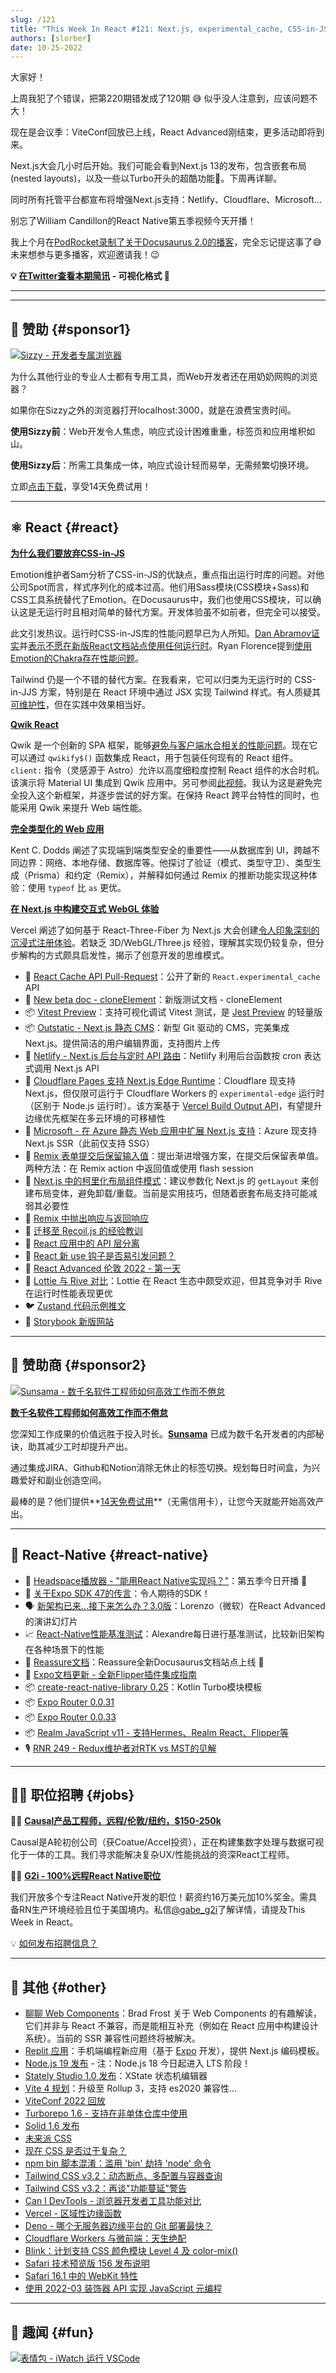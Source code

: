 ```yaml
---
slug: /121
title: "This Week In React #121: Next.js, experimental_cache, CSS-in-JS, Qwikify, Typesafety, 3D, Vitest Preview, Outstatic, Remix, React-Native..."
authors: [slorber]
date: 10-25-2022
---
```


大家好！

上周我犯了个错误，把第220期错发成了120期 😅 似乎没人注意到，应该问题不大！

现在是会议季：ViteConf回放已上线，React Advanced刚结束，更多活动即将到来。

Next.js大会几小时后开始。我们可能会看到Next.js 13的发布，包含嵌套布局(nested layouts)，以及一些以Turbo开头的超酷功能🤭。下周再详聊。

同时所有托管平台都宣布将增强Next.js支持：Netlify、Cloudflare、Microsoft...

别忘了William Candillon的React Native第五季视频今天开播！

我上个月在[PodRocket录制了关于Docusaurus 2.0的播客](https://podrocket.logrocket.com/docusaurus)，完全忘记提这事了😅 未来想参与更多播客，欢迎邀请我！😉

<!-- truncate -->

**💡 [在Twitter查看本期简讯](https://slo.im/thread) - 可视化格式 🎨**

---


<Support />

---

## 💸 赞助 {#sponsor1}

[![Sizzy - 开发者专属浏览器](/emails/issues/220/sizzy.jpg)](https://sizzy.co/?utm_campaign=newsletter&utm_source=thisweekinreact)

为什么其他行业的专业人士都有专用工具，而Web开发者还在用奶奶网购的浏览器？

如果你在Sizzy之外的浏览器打开localhost:3000，就是在浪费宝贵时间。

**使用Sizzy前**：Web开发令人焦虑，响应式设计困难重重，标签页和应用堆积如山。

**使用Sizzy后**：所需工具集成一体，响应式设计轻而易举，无需频繁切换环境。

立即[点击下载](https://sizzy.co/?utm_campaign=newsletter&utm_source=thisweekinreact)，享受14天免费试用！

---

## ⚛️ React {#react}

**[为什么我们要放弃CSS-in-JS](https://dev.to/srmagura/why-were-breaking-up-wiht-css-in-js-4g9b)**

Emotion维护者Sam分析了CSS-in-JS的优缺点，重点指出运行时库的问题。对他公司Spot而言，样式序列化的成本过高。他们用Sass模块(CSS模块+Sass)和CSS工具系统替代了Emotion。在Docusaurus中，我们也使用CSS模块，可以确认这是无运行时且相对简单的替代方案。开发体验虽不如前者，但完全可以接受。

此文引发热议。运行时CSS-in-JS库的性能问题早已为人所知。[Dan Abramov证实](https://twitter.com/dan_abramov/status/1584835028986793984)并[表示不愿在新版React文档站点使用任何运行时](https://github.com/reactjs/reactjs.org/issues/5115)。Ryan Florence提到[使用Emotion的Chakra存在性能问题](https://twitter.com/ryanflorence/status/1582835729360572416)。

Tailwind 仍是一个不错的替代方案。在我看来，它可以归类为无运行时的 CSS-in-JJS 方案，特别是在 React 环境中通过 JSX 实现 Tailwind 样式。有人质疑其[可维护性](https://twitter.com/hi__mayank/status/1584261503670448128)，但在实践中效果相当好。

**[Qwik React](https://qwik.builder.io/qwikcity/integrations/react/)**

Qwik 是一个创新的 SPA 框架，能够[避免与客户端水合相关的性能问题](https://www.builder.io/blog/hydration-is-pure-overhead)。现在它可以通过 `qwikify$()` 函数集成 React，用于包装任何现有的 React 组件。`client:` 指令（灵感源于 Astro）允许以高度细粒度控制 React 组件的水合时机。该演示将 Material UI 集成到 Qwik 应用中。另可参阅[此视频](https://www.youtube.com/watch?v=fLH28rDu97I)。我认为这是避免完全投入这个新框架，并逐步尝试的好方案。在保持 React 跨平台特性的同时，也能采用 Qwik 来提升 Web 端性能。

**[完全类型化的 Web 应用](https://www.epicweb.dev/fully-typed-web-apps)**

Kent C. Dodds 阐述了实现端到端类型安全的重要性——从数据库到 UI，跨越不同边界：网络、本地存储、数据库等。他探讨了验证（模式、类型守卫）、类型生成（Prisma）和约定（Remix），并解释如何通过 Remix 的推断功能实现这种体验：使用 `typeof` 比 `as` 更优。

**[在 Next.js 中构建交互式 WebGL 体验](https://vercel.com/blog/building-an-interactive-webgl-experience-in-next-js)**

Vercel 阐述了如何基于 React-Three-Fiber 为 Next.js 大会创建[令人印象深刻的沉浸式注册体验](https://nextjs.org/conf)。若缺乏 3D/WebGL/Three.js 经验，理解其实现仍较复杂，但分步解构的方式颇具启发性，揭示了创意开发的思维模式。

- 👀 [React Cache API Pull-Request](https://github.com/facebook/react/pull/25506)：公开了新的 `React.experimental_cache` API
- 📖 [New beta doc - cloneElement](https://twitter.com/dan_abramov/status/1582814754426433537)：新版测试文档 - cloneElement
- 📦 [Vitest Preview](https://www.vitest-preview.com/)：支持可视化调试 Vitest 测试，是 [Jest Preview](https://www.jest-preview.com/) 的轻量版
- 📦 [Outstatic - Next.js 静态 CMS](https://outstatic.com/)：新型 Git 驱动的 CMS，完美集成 Next.js。提供简洁的用户编辑界面，支持图片上传
- 📜 [Netlify - Next.js 后台与定时 API 路由](https://www.netlify.com/blog/new-background-scheduled-api-routes-nextjs/)：Netlify 利用后台函数按 cron 表达式调用 Next.js API
- 📜 [Cloudflare Pages 支持 Next.js Edge Runtime](https://blog.cloudflare.com/next-on-pages/)：Cloudflare 现支持 Next.js，但仅限可运行于 Cloudflare Workers 的 `experimental-edge` 运行时（区别于 Node.js 运行时）。该方案基于 [Vercel Build Output API](https://vercel.com/blog/build-output-api)，有望提升边缘优先框架在多云环境的可移植性
- 📜 [Microsoft - 在 Azure 静态 Web 应用中扩展 Next.js 支持](https://techcommunity.microsoft.com/t5/apps-on-azure-blog/extending-next-js-support-in-azure-static-web-apps/ba-p/3627975)：Azure 现支持 Next.js SSR（此前仅支持 SSG）
- 📜 [Remix 表单提交后保留输入值](https://sergiodxa.com/articles/persist-inputs-after-a-form-submit-in-remix)：提出渐进增强方案，在提交后保留表单值。两种方法：在 Remix action 中返回值或使用 flash session
- 📜 [Next.js 中的柯里化布局组件模式](https://creativedesignsguru.com/currying-nextjs-layout/)：建议参数化 Next.js 的 `getLayout` 来创建布局变体，避免卸载/重载。当前是实用技巧，但随着嵌套布局支持可能减弱其必要性
- 📜 [Remix 中抛出响应与返回响应](https://sergiodxa.com/articles/throwing-vs-returning-responses-in-remix)
- 📜 [迁移至 Recoil.js 的经验教训](https://kitemaker.co/blog/lessons-learned-from-moving-to-recoil)
- 📜 [React 应用中的 API 层分离](https://profy.dev/article/react-architecture-api-layer)
- 🎥 [React 新 use 钩子是否易引发问题？](https://www.youtube.com/watch?v=ytXM05PVcFU)
- 🎥 [React Advanced 伦敦 2022 - 第一天](https://www.youtube.com/watch?v=1x7mI_xuVVo)
- 🧵 [Lottie 与 Rive 对比](https://twitter.com/guidorosso/status/1582086637328031745)：Lottie 在 React 生态中颇受欢迎，但其竞争对手 Rive 在运行时性能表现更优
- 🐦 [Zustand 代码示例推文](https://twitter.com/dai_shi/status/1583082766081531905)
- 🔗 [Storybook 新版网站](https://twitter.com/storybookjs/status/1583175829009289216)

<SubscribeFormEmbed />

---

## 💸 赞助商 {#sponsor2}

[![Sunsama - 数千名软件工程师如何高效工作而不倦怠](/emails/issues/121/sunsama.jpg)](https://www.sunsama.com/a/this-week-in-react)

**[数千名软件工程师如何高效工作而不倦怠](https://www.sunsama.com/a/this-week-in-react)**

您深知工作成果的价值远胜于投入时长。**[Sunsama](https://www.sunsama.com/a/this-week-in-react)** 已成为数千名开发者的内部秘诀，助其减少工时却提升产出。

通过集成JIRA、Github和Notion消除无休止的标签切换。规划每日时间盒，为兴趣爱好和副业创造空间。

最棒的是？他们提供**[14天免费试用](https://www.sunsama.com/a/this-week-in-react)**（无需信用卡），让您今天就能开始高效产出。

---

## 📱 React-Native {#react-native}

- 🎥 [Headspace播放器 - "能用React Native实现吗？"](https://www.youtube.com/watch?v=pErnuAx5GjE)：第五季今日开播 🤗
- 🤫 [关于Expo SDK 47的传言](https://twitter.com/tsapeta/status/1582831949030522881)：令人期待的SDK！
- 🗣 [新架构已来...接下来怎么办？3.0版](https://twitter.com/Kelset/status/1583416697741975552)：Lorenzo（微软）在React Advanced的演讲幻灯片
- 📈 [React-Native性能基准测试](https://twitter.com/almouro/status/1584628478963777537)：Alexandre每日进行基准测试，比较新旧架构在各种场景下的性能
- 📖 [Reassure文档](https://callstack.github.io/reassure/)：Reassure全新Docusaurus文档站点上线 🤗
- 📖 [Expo文档更新 - 全新Flipper插件集成指南](https://twitter.com/amanhimself/status/1583202477469765633)
- 📦 [create-react-native-library 0.25](https://twitter.com/satya164/status/1583462129235263490)：Kotlin Turbo模块模板
- 📦 [Expo Router 0.0.31](https://twitter.com/Baconbrix/status/1582875434567409664)
- 📦 [Expo Router 0.0.33](https://twitter.com/Baconbrix/status/1584289284713947136)
- 📦 [Realm JavaScript v11 - 支持Hermes、Realm React、Flipper等](https://www.mongodb.com/developer/products/realm/realm-javascript-v11-react-native/)
- 🎙️ [RNR 249 - Redux维护者对RTK vs MST的见解](https://reactnativeradio.com/episodes/rnr-249-a-redux-maintainers-thoughts-on-rtk-vs-mst)

---

## 🧑‍💻 职位招聘 {#jobs}

🧑‍💼 [**Causal产品工程师，远程/伦敦/纽约，$150-250k**](https://jobs.lever.co/causal-app/4acaafbe-ef3d-45a6-bbe6-687c022d727c?lever-origin=applied&lever-source%5B%5D=thisweekinreact.com)

Causal是A轮初创公司（获Coatue/Accel投资），正在构建集数字处理与数据可视化于一体的工具。我们寻求能解决复杂UX/性能挑战的资深React工程师。

🧑‍💼 [**G2i - 100%远程React Native职位**](https://twitter.com/gabe_g2i/status/1563204813881425926?s=20&t=ArRLC77BpRwXXCdx8fnUqw)

我们开放多个专注React Native开发的职位！薪资约16万美元加10%奖金。需具备RN生产环境经验且位于美国境内。私信[@gabe_g2i](https://twitter.com/gabe_g2i)了解详情，请提及This Week in React。

💡 [如何发布招聘信息？](https://thisweekinreact.com/sponsor)

---

## 🔀 其他 {#other}

- [聊聊 Web Components](https://bradfrost.com/blog/post/lets-talk-about-web-components/)：Brad Frost 关于 Web Components 的有趣解读，它们并非与 React 不兼容，而是能相互补充（例如在 React 应用中构建设计系统）。当前的 SSR 兼容性问题终将被解决。
- [Replit 应用](https://twitter.com/amasad/status/1582754714575257600)：手机端编程新应用（基于 [Expo](https://twitter.com/amasad/status/1582968657675661314) 开发），提供 Next.js 编码模板。
- [Node.js 19 发布](https://www.redhat.com/en/blog/introducing-nodejs-19) - 注：Node.js 18 今日起进入 LTS 阶段！
- [Stately Studio 1.0 发布](https://stately.ai/blog/introducing-stately-studio-10)：XState 状态机编辑器
- [Vite 4 规划](https://github.com/vitejs/vite/discussions/10570)：升级至 Rollup 3，支持 es2020 兼容性...
- [ViteConf 2022 回放](https://viteconf.org/2022/replay)
- [Turborepo 1.6 - 支持在非单体仓库中使用](https://twitter.com/turborepo/status/1583518617970233346)
- [Solid 1.6 发布](https://twitter.com/solid_js/status/1583016386984480768)
- [未来派 CSS](https://www.smashingmagazine.com/2022/10/futuristic-css/)
- [现在 CSS 是否过于复杂？](https://css-tricks.com/is-there-too-much-css-now/)
- [npm bin 脚本混淆：滥用 'bin' 劫持 'node' 命令](https://socket.dev/blog/npm-bin-script-confusion)
- [Tailwind CSS v3.2：动态断点、多配置与容器查询](https://twitter.com/adamwathan/status/1582793658168152065)
- [Tailwind CSS v3.2：再谈"功能蔓延"警告](https://www.brycewray.com/posts/2022/10/tailwind-css-v3-2-revisiting-feature-creep-warning/)
- [Can I DevTools - 浏览器开发者工具功能对比](https://canidev.tools)
- [Vercel - 区域性边缘函数](https://vercel.com/blog/regional-execution-for-ultra-low-latency-rendering-at-the-edge)
- [Deno - 哪个无服务器边缘平台的 Git 部署最快？](https://deno.com/blog/fastest-git-deploys-to-the-edge)
- [Cloudflare Workers 与微前端：天生绝配](https://blog.cloudflare.com/better-micro-frontends/)
- [Blink：计划支持 CSS 颜色模块 Level 4 及 color-mix()](https://twitter.com/intenttoship/status/1583110354074116096)
- [Safari 技术预览版 156 发布说明](https://webkit.org/blog/13394/release-notes-for-safari-technology-preview-156/)
- [Safari 16.1 中的 WebKit 特性](https://webkit.org/blog/13399/webkit-features-in-safari-16-1/)
- [使用 2022-03 装饰器 API 实现 JavaScript 元编程](https://2ality.com/2022/10/javascript-decorators.html)

---

## 🤭 趣闻 {#fun}

[![表情包 - iWatch 运行 VSCode](/emails/issues/121/meme.png)](https://twitter.com/rohanpdofficial/status/1583455633134977026)